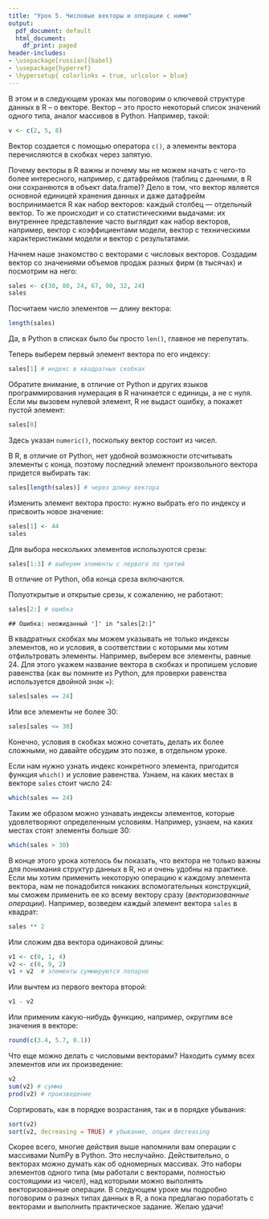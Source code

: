 ```yaml
---
title: "Урок 5. Числовые векторы и операции с ними"
output:
  pdf_document: default
  html_document:
    df_print: paged
header-includes:
- \usepackage[russian]{babel}
- \usepackage{hyperref}
- \hypersetup{ colorlinks = true, urlcolor = blue}
---
```


В этом и в следующем уроках мы поговорим о ключевой структуре данных в R – о векторе. Вектор – это просто некоторый список значений одного типа, аналог массивов в Python. Например, такой:

```r
v <- c(2, 5, 8)
```

Вектор создается с помощью оператора `c()`, а элементы вектора перечисляются в скобках через запятую.

Почему векторы в R важны и почему мы не можем начать с чего-то более интересного, например, с датафреймов (таблиц с данными, в R они сохраняются в объект data.frame)? Дело в том, что вектор является основной единицей хранения данных и даже датафрейм воспринимается R как набор векторов: каждый столбец — отдельный вектор. То же происходит и со статистическими выдачами: их внутреннее представление часто выглядит как набор векторов, например, вектор с коэффициентами модели,  вектор с техническими характеристиками модели и вектор с результатами.

Начнем наше знакомство с векторами с числовых векторов. Создадим вектор со значениями объемов продаж разных фирм (в тысячах) и посмотрим на него:

```r
sales <- c(30, 80, 24, 67, 90, 32, 24)
sales
```

Посчитаем число элементов — длину вектора:

```r
length(sales)
```

Да, в Python в списках было бы просто `len()`, главное не перепутать.

Теперь выберем первый элемент вектора по его индексу:

```r
sales[1] # индекс в квадратных скобках
```

Обратите внимание, в отличие от Python и других языков программирования нумерация в R начинается с единицы, а не с нуля. Если мы вызовем нулевой элемент, R не выдаст ошибку, а покажет пустой элемент:

```r
sales[0]
```

Здесь указан `numeric()`, поскольку вектор состоит из чисел.

В R, в отличие от Python, нет удобной возможности отсчитывать элементы с конца, поэтому последний элемент произвольного вектора придется выбирать так:

```r
sales[length(sales)] # через длину вектора
```

Изменить элемент вектора просто: нужно выбрать его по индексу и присвоить новое значение:

```r
sales[1] <- 44
sales
```

Для выбора нескольких элементов используются срезы:

```r
sales[1:3] # выберем элементы с первого по третий
```

В отличие от Python, оба конца среза включаются.

Полуоткрытые и открытые срезы, к сожалению, не работают:

```r
sales[2:] # ошибка
```

```
## Ошибка: неожиданный ']' in "sales[2:]"
```

В квадратных скобках мы можем указывать не только индексы элементов, но и условия, в соответствии с которыми мы хотим отфильтровать элементы. Например, выберем все элементы, равные 24. Для этого укажем название вектора в скобках и пропишем условие равенства (как вы помните из Python, для проверки равенства используется двойной знак `=`):

```r
sales[sales == 24]
```

Или все элементы не более 30:

```r
sales[sales <= 30]
```

Конечно, условия в скобках можно сочетать, делать их более сложными, но давайте обсудим это позже, в отдельном уроке.

Если нам нужно узнать индекс конкретного элемента, пригодится функция `which()` и условие равенства. Узнаем, на каких местах в векторе `sales` стоит число 24:

```r
which(sales == 24)
```

Таким же образом можно узнавать индексы элементов, которые удовлетворяют определенным условиям. Например, узнаем, на каких местах стоят элементы больше 30:

```r
which(sales > 30)
```

В конце этого урока хотелось бы показать, что вектора не только важны для понимания структур данных в R, но и очень удобны на практике. Если мы хотим применить некоторую операцию к каждому элемента вектора, нам не понадобится никаких вспомогательных конструкций, мы сможем применить ее ко всему вектору сразу (*векторизованные операции*). Например, возведем каждый элемент вектора `sales` в квадрат:

```r
sales ** 2
```

Или сложим два вектора одинаковой длины:

```r
v1 <- c(0, 1, 4)
v2 <- c(8, 9, 2)
v1 + v2  # элементы суммируются попарно
```

Или вычтем из первого вектора второй:

```r
v1 - v2
```

Или применим какую-нибудь функцию, например, округлим все значения в векторе:

```r
round(c(3.4, 5.7, 0.1))
```

Что еще можно делать с числовыми векторами? Находить сумму всех элементов или их произведение:

```r
v2
sum(v2) # сумма
prod(v2) # произведение
```

Сортировать, как в порядке возрастания, так и в порядке убывания:

```r
sort(v2)
sort(v2, decreasing = TRUE) # убывание, опция decreasing
```

Скорее всего, многие действия выше напомнили вам операции с массивами NumPy в Python. Это неслучайно. Действительно, о векторах можно думать как об одномерных массивах. Это наборы элементов одного типа (мы работали с векторами, полностью состоящими из чисел), над которыми можно выполнять векторизованные операции. В следующем уроке мы подробно поговорим о разных типах данных в R, а пока предлагаю поработать с векторами и выполнить практическое задание. Желаю удачи!
